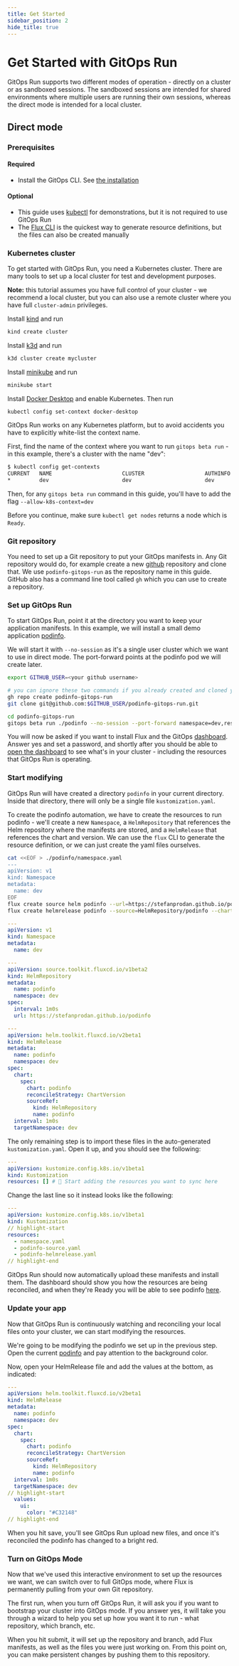 ```yaml
---
title: Get Started
sidebar_position: 2
hide_title: true
---
```



# Get Started with GitOps Run

GitOps Run supports two different modes of operation - directly on a
cluster or as sandboxed sessions. The sandboxed sessions are intended
for shared environments where multiple users are running their own
sessions, whereas the direct mode is intended for a local cluster.

## Direct mode

### Prerequisites
#### Required
- Install the GitOps CLI. See [the installation](../installation/weave-gitops.mdx#gitops-cli)

#### Optional
- This guide uses [kubectl](https://kubernetes.io/docs/tasks/tools/#kubectl) for demonstrations, but it is not required to use GitOps Run
- The [Flux CLI](https://fluxcd.io/flux/installation/) is the quickest way to generate resource definitions, but the files can also be created manually

### Kubernetes cluster
To get started with GitOps Run, you need a Kubernetes cluster. There
are many tools to set up a local cluster for test and development
purposes.

**Note:** this tutorial assumes you have full control of your cluster - we
recommend a local cluster, but you can also use a remote cluster where
you have full `cluster-admin` privileges.

<Tabs>
<TabItem value="kind">

Install [kind](https://kind.sigs.k8s.io/docs/user/quick-start/) and run

```bash
kind create cluster
```
</TabItem>
<TabItem value="k3d">

Install [k3d](https://k3d.io/) and run

```bash
k3d cluster create mycluster
```
</TabItem>
<TabItem value="minikube">

Install [minikube](https://minikube.sigs.k8s.io/docs/start/) and run

```bash
minikube start
```
</TabItem>
<TabItem value="docker desktop">

Install [Docker Desktop](https://www.docker.com/products/docker-desktop/) and enable Kubernetes. Then run

```
kubectl config set-context docker-desktop
```
</TabItem>
<TabItem value="other">

GitOps Run works on any Kubernetes platform, but to avoid accidents
you have to explicitly white-list the context name.

First, find the name of the context where you want to run `gitops beta run` - in this example, there's a cluster with the name "dev":

```bash
$ kubectl config get-contexts
CURRENT   NAME                      CLUSTER                   AUTHINFO                  NAMESPACE
*         dev                       dev                       dev
```

Then, for any `gitops beta run` command in this guide, you'll have to add the flag `--allow-k8s-context=dev`
</TabItem>
</Tabs>

Before you continue, make sure `kubectl get nodes` returns a node which is `Ready`.

### Git repository

You need to set up a Git repository to put your GitOps manifests
in. Any Git repository would do, for example create a new
[github](https://github.com/new) repository and clone that. We use `podinfo-gitops-run`
as the repository name in this guide. GitHub also has a command line tool called `gh` which you can use to create a repository.

### Set up GitOps Run

To start GitOps Run, point it at the directory you want to keep your
application manifests. In this example, we will install a small demo application
[podinfo](https://github.com/stefanprodan/podinfo).

We will start it with `--no-session` as it's a single user
cluster which we want to use in direct mode. The port-forward points
at the podinfo pod we will create later.

```bash
export GITHUB_USER=<your github username>

# you can ignore these two commands if you already created and cloned your repository
gh repo create podinfo-gitops-run
git clone git@github.com:$GITHUB_USER/podinfo-gitops-run.git

cd podinfo-gitops-run
gitops beta run ./podinfo --no-session --port-forward namespace=dev,resource=svc/dev-podinfo,port=9898:9898
```

You will now be asked if you want to install Flux and the GitOps
[dashboard](../getting-started.mdx). Answer yes and set a password, and
shortly after you should be able to [open the dashboard](http://localhost:9001)
to see what's in your cluster - including the resources that GitOps
Run is operating.

### Start modifying

GitOps Run will have created a directory `podinfo` in your
current directory. Inside that directory, there will only be a single
file `kustomization.yaml`.

To create the podinfo automation, we have to create the resources to
run podinfo - we'll create a new `Namespace`, a `HelmRepository` that
references the Helm repository where the manifests are stored, and a
`HelmRelease` that references the chart and version. We can use the
`flux` CLI to generate the resource definition, or we can just create
the yaml files ourselves.

<Tabs>
<TabItem value="flux">

```bash
cat <<EOF > ./podinfo/namespace.yaml
---
apiVersion: v1
kind: Namespace
metadata:
  name: dev
EOF
flux create source helm podinfo --url=https://stefanprodan.github.io/podinfo --namespace=dev --export > ./podinfo/podinfo-source.yaml
flux create helmrelease podinfo --source=HelmRepository/podinfo --chart=podinfo --export --namespace=dev --target-namespace=dev > ./podinfo/podinfo-helmrelease.yaml
```
</TabItem>
<TabItem value="yaml">

```yaml title="./podinfo/namespace.yaml"
---
apiVersion: v1
kind: Namespace
metadata:
  name: dev
```
```yaml title="./podinfo/podinfo-source.yaml"
---
apiVersion: source.toolkit.fluxcd.io/v1beta2
kind: HelmRepository
metadata:
  name: podinfo
  namespace: dev
spec:
  interval: 1m0s
  url: https://stefanprodan.github.io/podinfo
```

```yaml title="./podinfo/podinfo-helmrelease.yaml"
---
apiVersion: helm.toolkit.fluxcd.io/v2beta1
kind: HelmRelease
metadata:
  name: podinfo
  namespace: dev
spec:
  chart:
    spec:
      chart: podinfo
      reconcileStrategy: ChartVersion
      sourceRef:
        kind: HelmRepository
        name: podinfo
  interval: 1m0s
  targetNamespace: dev
```
</TabItem>
</Tabs>

The only remaining step is to import these files in the auto-generated
`kustomization.yaml`. Open it up, and you should see the following:

```yaml title="./podinfo/kustomization.yaml"
---
apiVersion: kustomize.config.k8s.io/v1beta1
kind: Kustomization
resources: [] # 👋 Start adding the resources you want to sync here
```

Change the last line so it instead looks like the following:

```yaml title="./podinfo/kustomization.yaml"
---
apiVersion: kustomize.config.k8s.io/v1beta1
kind: Kustomization
// highlight-start
resources:
  - namespace.yaml
  - podinfo-source.yaml
  - podinfo-helmrelease.yaml
// highlight-end
```

GitOps Run should now automatically upload these manifests and install
them. The dashboard should show you how the resources are being
reconciled, and when they're Ready you will be able to see podinfo
[here](http://localhost:9898).


### Update your app

Now that GitOps Run is continuously watching and reconciling your
local files onto your cluster, we can start modifying the resources.

We're going to be modifying the podinfo we set up in the previous
step. Open the current [podinfo](http://localhost:9898) and pay
attention to the background color.

Now, open your HelmRelease file and add the values at the bottom, as
indicated:

```yaml title="./podinfo/podinfo-helmrelease.yaml"
---
apiVersion: helm.toolkit.fluxcd.io/v2beta1
kind: HelmRelease
metadata:
  name: podinfo
  namespace: dev
spec:
  chart:
    spec:
      chart: podinfo
      reconcileStrategy: ChartVersion
      sourceRef:
        kind: HelmRepository
        name: podinfo
  interval: 1m0s
  targetNamespace: dev
// highlight-start
  values:
    ui:
      color: "#C32148"
// highlight-end
```

When you hit save, you'll see GitOps Run upload new files, and once
it's reconciled the podinfo has changed to a bright red.

### Turn on GitOps Mode

Now that we've used this interactive environment to set up the
resources we want, we can switch over to full GitOps mode, where Flux
is permanently pulling from your own Git repository.

The first run, when you turn off GitOps Run, it will ask you if you
want to bootstrap your cluster into GitOps mode. If you answer yes, it
will take you through a wizard to help you set up how you want it to
run - what repository, which branch, etc.

When you hit submit, it will set up the repository and branch, add
Flux manifests, as well as the files you were just working on. From
this point on, you can make persistent changes by pushing them to this
repository.
